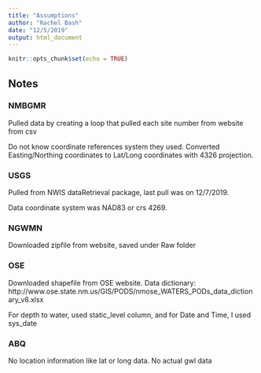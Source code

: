```yaml
---
title: "Assumptions"
author: "Rachel Bash"
date: "12/5/2019"
output: html_document
---
```


```r
knitr::opts_chunk$set(echo = TRUE)
```

## Notes

### NMBGMR

Pulled data by creating a loop that pulled each site number from website from csv

Do not know coordinate references system they used. Converted Easting/Northing coordinates to Lat/Long coordinates with 4326 projection.

### USGS

Pulled from NWIS dataRetrieval package, last pull was on 12/7/2019.

Data coordinate system was NAD83 or crs 4269.

### NGWMN 

Downloaded zipfile from website, saved under Raw folder

### OSE

Downloaded shapefile from OSE website. Data dictionary: http://www.ose.state.nm.us/GIS/PODS/nmose_WATERS_PODs_data_dictionary_v8.xlsx

For depth to water, used static_level column, and for Date and Time, I used sys_date


### ABQ

No location information like lat or long data. No actual gwl data


